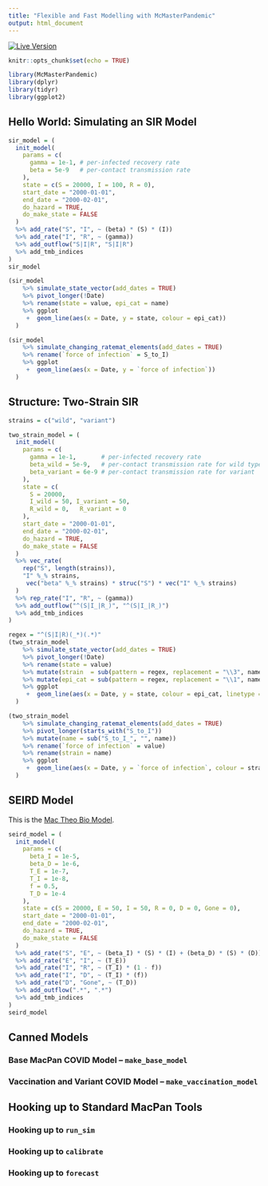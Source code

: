 ```yaml
---
title: "Flexible and Fast Modelling with McMasterPandemic"
output: html_document
---
```


[![Live
Version](https://img.shields.io/static/v1.svg?label=Updated&message=`r Sys.Date()`&color=blue)](https://canmod.net/misc/flex_intro)

```r
knitr::opts_chunk$set(echo = TRUE)
```

```r
library(McMasterPandemic)
library(dplyr)
library(tidyr)
library(ggplot2)
```

## Hello World: Simulating an SIR Model

```r
sir_model = (
  init_model(
    params = c(
      gamma = 1e-1, # per-infected recovery rate
      beta = 5e-9   # per-contact transmission rate
    ),
    state = c(S = 20000, I = 100, R = 0),
    start_date = "2000-01-01",
    end_date = "2000-02-01",
    do_hazard = TRUE,
    do_make_state = FALSE
  )
  %>% add_rate("S", "I", ~ (beta) * (S) * (I))
  %>% add_rate("I", "R", ~ (gamma))
  %>% add_outflow("S|I|R", "S|I|R")
  %>% add_tmb_indices
)
sir_model
```

```r
(sir_model
    %>% simulate_state_vector(add_dates = TRUE)
    %>% pivot_longer(!Date)
    %>% rename(state = value, epi_cat = name)
    %>% ggplot
     +  geom_line(aes(x = Date, y = state, colour = epi_cat))
  )
```

```r
(sir_model
    %>% simulate_changing_ratemat_elements(add_dates = TRUE)
    %>% rename(`force of infection` = S_to_I)
    %>% ggplot
     +  geom_line(aes(x = Date, y = `force of infection`))
  )
```

## Structure: Two-Strain SIR

```r

strains = c("wild", "variant")

two_strain_model = (
  init_model(
    params = c(
      gamma = 1e-1,       # per-infected recovery rate
      beta_wild = 5e-9,   # per-contact transmission rate for wild type
      beta_variant = 6e-9 # per-contact transmission rate for variant
    ),
    state = c(
      S = 20000, 
      I_wild = 50, I_variant = 50,
      R_wild = 0,   R_variant = 0
    ),
    start_date = "2000-01-01",
    end_date = "2000-02-01",
    do_hazard = TRUE,
    do_make_state = FALSE
  )
  %>% vec_rate(
    rep("S", length(strains)),
    "I" %_% strains, 
     vec("beta" %_% strains) * struc("S") * vec("I" %_% strains)
  )
  %>% rep_rate("I", "R", ~ (gamma))
  %>% add_outflow("^(S|I_|R_)", "^(S|I_|R_)")
  %>% add_tmb_indices
)
```

```r
regex = "^(S|I|R)(_*)(.*)"
(two_strain_model
    %>% simulate_state_vector(add_dates = TRUE)
    %>% pivot_longer(!Date)
    %>% rename(state = value)
    %>% mutate(strain  = sub(pattern = regex, replacement = "\\3", name))
    %>% mutate(epi_cat = sub(pattern = regex, replacement = "\\1", name))
    %>% ggplot
     +  geom_line(aes(x = Date, y = state, colour = epi_cat, linetype = strain))
  )
```

```r
(two_strain_model
    %>% simulate_changing_ratemat_elements(add_dates = TRUE)
    %>% pivot_longer(starts_with("S_to_I"))
    %>% mutate(name = sub("S_to_I_", "", name))
    %>% rename(`force of infection` = value)
    %>% rename(strain = name)
    %>% ggplot
     +  geom_line(aes(x = Date, y = `force of infection`, colour = strain))
  )
```

## SEIRD Model

This is the [Mac Theo Bio Model](https://github.com/mac-theobio/mac-theobio.github.io/blob/master/seird.jpg).

```r
seird_model = (
  init_model(
    params = c(
      beta_I = 1e-5,
      beta_D = 1e-6,
      T_E = 1e-7,
      T_I = 1e-8,
      f = 0.5,
      T_D = 1e-4
    ),
    state = c(S = 20000, E = 50, I = 50, R = 0, D = 0, Gone = 0),
    start_date = "2000-01-01",
    end_date = "2000-02-01",
    do_hazard = TRUE,
    do_make_state = FALSE
  )
  %>% add_rate("S", "E", ~ (beta_I) * (S) * (I) + (beta_D) * (S) * (D))
  %>% add_rate("E", "I", ~ (T_E))
  %>% add_rate("I", "R", ~ (T_I) * (1 - f))
  %>% add_rate("I", "D", ~ (T_I) * (f))
  %>% add_rate("D", "Gone", ~ (T_D))
  %>% add_outflow(".*", ".*")
  %>% add_tmb_indices
)
seird_model
```

## Canned Models

### Base MacPan COVID Model -- `make_base_model`

### Vaccination and Variant COVID Model -- `make_vaccination_model`

## Hooking up to Standard MacPan Tools

### Hooking up to `run_sim`

### Hooking up to `calibrate`

### Hooking up to `forecast`

